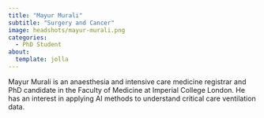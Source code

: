 ```yaml
---
title: "Mayur Murali"
subtitle: "Surgery and Cancer"
image: headshots/mayur-murali.png
categories:
  - PhD Student
about:
  template: jolla
---
```


Mayur Murali is an anaesthesia and intensive care medicine registrar and PhD candidate in the Faculty of Medicine at Imperial College London. He has an interest in applying AI methods to understand critical care ventilation data.
